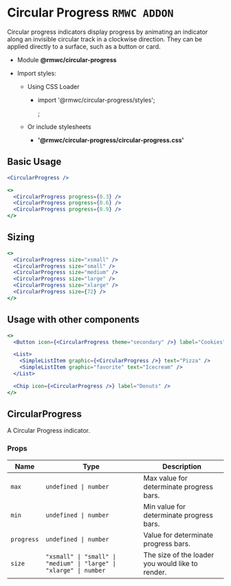 # Circular Progress `RMWC ADDON`

Circular progress indicators display progress by animating an indicator along an invisible circular track in a clockwise direction. They can be applied directly to a surface, such as a button or card.

- Module **@rmwc/circular-progress**
- Import styles:

  - Using CSS Loader

    - import '@rmwc/circular-progress/styles';

      ;

  - Or include stylesheets
    - **'@rmwc/circular-progress/circular-progress.css'**

## Basic Usage

```jsx live
<CircularProgress />
```

```jsx live
<>
  <CircularProgress progress={0.3} />
  <CircularProgress progress={0.6} />
  <CircularProgress progress={0.9} />
</>
```

## Sizing

```jsx live
<>
  <CircularProgress size="xsmall" />
  <CircularProgress size="small" />
  <CircularProgress size="medium" />
  <CircularProgress size="large" />
  <CircularProgress size="xlarge" />
  <CircularProgress size={72} />
</>
```

## Usage with other components

```jsx live
<>
  <Button icon={<CircularProgress theme="secondary" />} label="Cookies" />

  <List>
    <SimpleListItem graphic={<CircularProgress />} text="Pizza" />
    <SimpleListItem graphic="favorite" text="Icecream" />
  </List>

  <Chip icon={<CircularProgress />} label="Donuts" />
</>
```

## CircularProgress

A Circular Progress indicator.

### Props

| Name       | Type                                                               | Description                                      |
| ---------- | ------------------------------------------------------------------ | ------------------------------------------------ |
| `max`      | `undefined \| number`                                              | Max value for determinate progress bars.         |
| `min`      | `undefined \| number`                                              | Min value for determinate progress bars.         |
| `progress` | `undefined \| number`                                              | Value for determinate progress bars.             |
| `size`     | `"xsmall" \| "small" \| "medium" \| "large" \| "xlarge" \| number` | The size of the loader you would like to render. |
